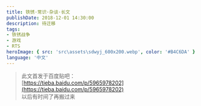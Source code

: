 ```yaml
---
title: 铁锈·常识·杂谈·长文
publishDate: 2018-12-01 14:30:00
description: 待迁移
tags:
- 铁锈战争
- 游戏
- RTS
heroImage: { src: 'src\assets\sdwyj_600x200.webp', color: '#B4C6DA' }
language: '中文'
---
```


> 此文首发于百度贴吧：  
> [https://tieba.baidu.com/p/5965978202](https://tieba.baidu.com/p/5965978202)  
> 以后有时间了再搬过来


